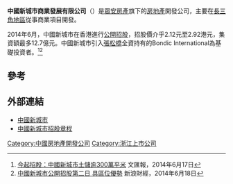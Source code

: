 '''中國新城市商業發展有限公司'''（{{hkex|1321}}）是[[眾安房產|眾安房產]]旗下的[[房地產|房地產]]開發公司，主要在[[長三角地區|長三角地區]]從事商業項目開發。

2014年6月，中國新城市在香港進行[[公開招股|公開招股]]，招股價介乎2.12元至2.92港元，集資額最多12.7億元。中國新城市引入[[張松橋|張松橋]]全資持有的Bondic International為基礎投資者。<ref>[http://paper.wenweipo.com/2014/06/17/ME1406170008.htm 今起招股：中國新城市土儲逾300萬平米] {{Wayback|url=http://paper.wenweipo.com/2014/06/17/ME1406170008.htm |date=20160304045459 }} 文匯報，2014年6月17日</ref><ref>[http://finance.sina.com.hk/news/-11-6778352/1.html 中國新城市公開招股第二日 具區位優勢] {{Wayback|url=http://finance.sina.com.hk/news/-11-6778352/1.html |date=20140618103018 }} 新浪財經，2014年6月18日</ref>

==參考==
{{reflist}}

==外部連結==
*[http://www.chinanewcity.com.cn/ 中國新城市]{{Wayback|url=http://www.chinanewcity.com.cn/ |date=20140729164359 }}
*[http://www.hkexnews.hk/listedco/listconews/SEHK/2014/0617/LTN20140617074_C.pdf 中國新城市招股章程]{{Wayback|url=http://www.hkexnews.hk/listedco/listconews/SEHK/2014/0617/LTN20140617074_C.pdf |date=20140905130847 }}

[[Category:中國房地產開發公司|Category:中國房地產開發公司]]
[[Category:浙江上市公司|Category:浙江上市公司]]